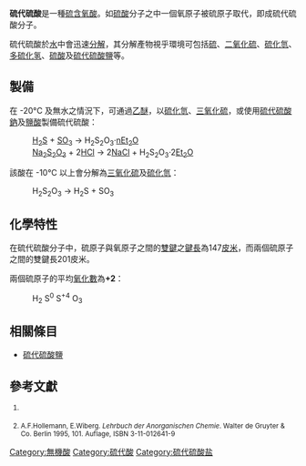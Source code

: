 {{NoteTA|G1=Chemistry}}
{{Chembox
| ImageFile = Thiosulfuric acid 2-D structure.png
| ImageSize = 150px
| IUPACName = Sulfurothioic O-acid
| Section1 = {{Chembox Identifiers
| CASNo = 7772-98-7
| CASNo_Ref = {{cascite|changed|??}}
| CASNo1 = 13686-28-7
| CASNo1_Ref = {{cascite|changed|??}}
|  PubChem  =  
|  SMILES   =  OS(=O)(=S)O 
|  ChemSpiderID_Ref  = {{chemspidercite|correct|chemspider}}|  ChemSpiderID  =  22886
|  ChEBI_Ref  = {{ebicite|correct|EBI}}|  ChEBI  =  29279
|  StdInChI_Ref  = {{stdinchicite|correct|chemspider}}|  StdInChI  =  1S/H2O3S2/c1-5(2,3)4/h(H2,1,2,3,4)
|  StdInChIKey_Ref  = {{stdinchicite|correct|chemspider}}|  StdInChIKey  =  DHCDFWKWKRSZHF-UHFFFAOYSA-N
|  InChI  =  1/H2O3S2/c1-5(2,3)4/h(H2,1,2,3,4)
}}
| Section2 = {{Chembox Properties
|   formula    = H<sub>2</sub>S<sub>2</sub>O<sub>3</sub>
|   Appearance = 無色，油狀液體
|   MolarMass  = 114.14408
|   Solubility = [[分解反應|分解]]
|   pKa        = 0.6; 1.74
}}
}}
'''硫代硫酸'''是一種[[硫|硫]][[含氧酸|含氧酸]]。如[[硫酸|硫酸]]分子之中一個氧原子被硫原子取代，即成硫代硫酸分子。

硫代硫酸於[[水|水]]中會迅速[[分解反應|分解]]，其分解產物視乎環境可包括[[硫|硫]]、[[二氧化硫|二氧化硫]]、[[硫化氫|硫化氫]]、[[多硫化氢|多硫化氢]]、[[硫酸|硫酸]]及[[硫代硫酸鹽|硫代硫酸鹽]]等。

==製備==
在 -20°C 及無水之情況下，可通過[[乙醚|乙醚]]，以[[硫化氫|硫化氫]]、[[三氧化硫|三氧化硫]]，或使用[[硫代硫酸鈉|硫代硫酸鈉]]及[[鹽酸|鹽酸]]製備硫代硫酸：
:[[硫化氫|H<sub>2</sub>S]] + [[三氧化硫|SO<sub>3</sub>]] → H<sub>2</sub>S<sub>2</sub>O<sub>3</sub>·[[乙醚|nEt<sub>2</sub>O]]
:[[硫代硫酸鈉|Na<sub>2</sub>S<sub>2</sub>O<sub>3</sub>]] + 2[[鹽酸|HCl]] → 2[[氯化鈉|NaCl]] + H<sub>2</sub>S<sub>2</sub>O<sub>3</sub>·2[[乙醚|Et<sub>2</sub>O]]

該酸在 -10°C 以上會分解為[[三氧化硫|三氧化硫]]及[[硫化氫|硫化氫]]：
:H<sub>2</sub>S<sub>2</sub>O<sub>3</sub> → H<sub>2</sub>S + SO<sub>3</sub>

==化學特性==
在硫代硫酸分子中，硫原子與氧原子之間的[[雙鍵|雙鍵]]之[[鍵長|鍵長]]為147[[皮米|皮米]]，而兩個硫原子之間的雙鍵長201皮米。

兩個硫原子的平均[[氧化數|氧化數]]為'''+2'''：
:H<sub>2</sub> S<sup>0</sup> S<sup>+4</sup> O<sub>3</sub>

==相關條目==
*[[硫代硫酸鹽|硫代硫酸鹽]]

==參考文獻==
<div style="font-size:smaller;">
#{{Greenwood&Earnshaw}} {{en}}
#A.F.Hollemann, E.Wiberg. ''Lehrbuch der Anorganischen Chemie''. Walter de Gruyter & Co. Berlin 1995, 101. Auflage,  ISBN 3-11-012641-9  {{de}}
</div>
{{TranslatedFromWikipedia|lang=de|article=Thioschwefelsäure|oldid=57612999}}
{{TranslatedFromWikipedia|lang=en|article=Thiosulfuric acid|oldid=265853572}}

{{硫化合物}}
{{氢化合物}}
[[Category:無機酸|Category:無機酸]]
[[Category:硫代酸|Category:硫代酸]]
[[Category:硫代硫酸盐|Category:硫代硫酸盐]]

{{Inorganic-compound-stub}}